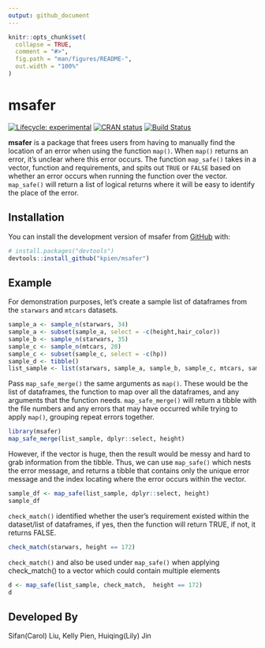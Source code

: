```yaml
---
output: github_document
---
```


<!-- README.md is generated from README.Rmd. Please edit that file -->

```r
knitr::opts_chunk$set(
  collapse = TRUE,
  comment = "#>",
  fig.path = "man/figures/README-",
  out.width = "100%"
)
```

# msafer

<!-- badges: start -->
[![Lifecycle:
experimental](https://img.shields.io/badge/lifecycle-experimental-orange.svg)](https://www.tidyverse.org/lifecycle/#experimental)
[![CRAN
status](https://www.r-pkg.org/badges/version/msafer)](https://CRAN.R-project.org/package=msafer)
[![Build Status](https://travis-ci.com/kpien/msafer.svg?branch=master)](https://travis-ci.com/kpien/msafer)
<!-- badges: end -->

**msafer** is a package that frees users from having to manually find the location of an error when using the function `map()`. When `map()` returns an error, it's unclear where this error occurs. The function `map_safe()` takes in a vector, function and requirements, and spits out `TRUE` or `FALSE` based on whether an error occurs when running the function over the vector. `map_safe()` will return a list of logical returns where it will be easy to identify the place of the error. 

## Installation

You can install the development version of msafer from [GitHub](https://github.com/) with:

``` r
# install.packages("devtools")
devtools::install_github("kpien/msafer")
```
## Example

For demonstration purposes, let's create a sample list of dataframes from the `starwars` and `mtcars` datasets.

```r
sample_a <- sample_n(starwars, 34)
sample_a <- subset(sample_a, select = -c(height,hair_color))
sample_b <- sample_n(starwars, 35)
sample_c <- sample_n(mtcars, 20)
sample_c <- subset(sample_c, select = -c(hp))
sample_d <- tibble()
list_sample <- list(starwars, sample_a, sample_b, sample_c, mtcars, sample_d)
```

Pass `map_safe_merge()` the same arguments as `map()`. These would be the list of dataframes, the function to map over all the dataframes, and any arguments that the function needs. `map_safe_merge()` will return a tibble with the file numbers and any errors that may have occurred while trying to apply `map()`, grouping repeat errors together.

```r
library(msafer)
map_safe_merge(list_sample, dplyr::select, height)
```

However, if the vector is huge, then the result would be messy and hard to grab information from the tibble. Thus, we can use `map_safe()` which nests the error message, and returns a tibble that contains only the unique error message and the index locating where the error occurs within the vector.
```r
sample_df <- map_safe(list_sample, dplyr::select, height)
sample_df
```

`check_match()` identified whether the user’s requirement existed within the dataset/list of dataframes, if yes, then the function will return TRUE, if not, it returns FALSE.
```r
check_match(starwars, height == 172)
```

`check_match()` and also be used under `map_safe()` when applying check_match() to a vector which could contain multiple elements  
```r
d <- map_safe(list_sample, check_match,  height == 172)
d
```


## Developed By
Sifan(Carol) Liu, Kelly Pien, Huiqing(Lily) Jin
